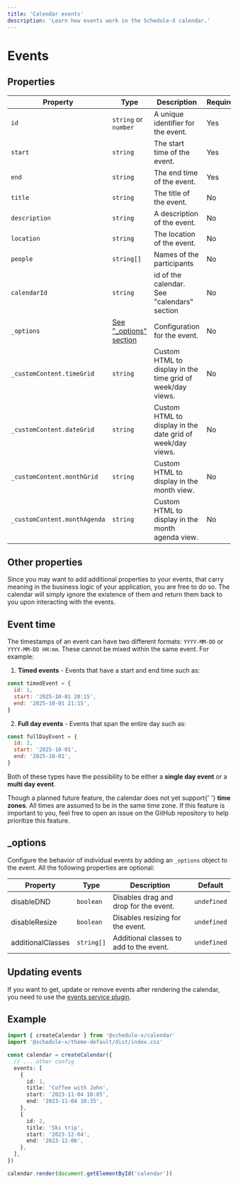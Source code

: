 ```yaml
---
title: 'Calendar events'
description: 'Learn how events work in the Schedule-X calendar.'
---
```


# Events

## Properties

| Property                     | Type                                                      | Description                                                | Required |
|------------------------------|-----------------------------------------------------------|------------------------------------------------------------|----------|
| `id`                         | `string` or `number`                                      | A unique identifier for the event.                         | Yes      |
| `start`                      | `string`                                                  | The start time of the event.                               | Yes      |
| `end`                        | `string`                                                  | The end time of the event.                                 | Yes      |
| `title`                      | `string`                                                  | The title of the event.                                    | No       |
| `description`                | `string`                                                  | A description of the event.                                | No       |
| `location`                   | `string`                                                  | The location of the event.                                 | No       |
| `people`                     | `string[]`                                                | Names of the participants                                  | No       |
| `calendarId`                 | `string`                                                  | id of the calendar. See "calendars" section                | No       |
| `_options`                   | [See "_options" section](/docs/calendar/events/#_options) | Configuration for the event.                               | No       |
| `_customContent.timeGrid`    | `string`                                                  | Custom HTML to display in the time grid of week/day views. | No       |
| `_customContent.dateGrid`    | `string`                                                  | Custom HTML to display in the date grid of week/day views. | No       |
| `_customContent.monthGrid`   | `string`                                                  | Custom HTML to display in the month view.                  | No       |
| `_customContent.monthAgenda` | `string`                                                  | Custom HTML to display in the month agenda view.           | No       |

## Other properties

Since you may want to add additional properties to your events, that carry meaning in the business logic of your
application, you are free to do so. The calendar will simply ignore the existence of them and return them back to
you upon interacting with the events.

## Event time

The timestamps of an event can have two different formats: `YYYY-MM-DD` or `YYYY-MM-DD HH:mm`. These cannot be mixed
within the same event. For example:

1. **Timed events** - Events that have a start and end time such as:

```js
const timedEvent = {
  id: 1,
  start: '2025-10-01 20:15',
  end: '2025-10-01 21:15',
}
```

2. **Full day events** - Events that span the entire day such as:

```js
const fullDayEvent = {
  id: 2,
  start: '2025-10-01',
  end: '2025-10-01',
}
```

Both of these types have the possibility to be either a **single day event** or a **multi day event**.


<Callout type="info">
  Though a planned future feature, the calendar does not yet support{' '}
  <b>time zones</b>. All times are assumed to be in the same time zone. If this
  feature is important to you, feel free to open an issue on the GitHub
  repository to help prioritize this feature.
</Callout>

## _options

Configure the behavior of individual events by adding an `_options` object to the event. All the following
properties are optional:

| Property          | Type       | Description                             | Default     |
|-------------------|------------|-----------------------------------------|-------------|
| disableDND        | `boolean`  | Disables drag and drop for the event.   | `undefined` |
| disableResize     | `boolean`  | Disables resizing for the event.        | `undefined` |
| additionalClasses | `string[]` | Additional classes to add to the event. | `undefined` |


## Updating events

If you want to get, update or remove events after rendering the calendar, you need to use the [events service plugin](/docs/calendar/plugins/events-service).

## Example

```ts
import { createCalendar } from '@schedule-x/calendar'
import '@schedule-x/theme-default/dist/index.css'

const calendar = createCalendar({
  // ... other config
  events: [
    {
      id: 1,
      title: 'Coffee with John',
      start: '2023-11-04 10:05',
      end: '2023-11-04 10:35',
    },
    {
      id: 2,
      title: 'Ski trip',
      start: '2023-12-04',
      end: '2023-12-06',
    },
  ],
})

calendar.render(document.getElementById('calendar'))
```
